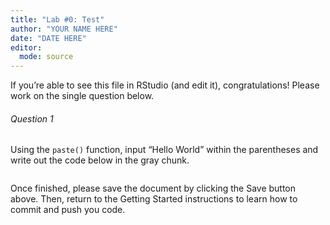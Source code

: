 ```yaml
---
title: "Lab #0: Test"
author: "YOUR NAME HERE"
date: "DATE HERE"
editor:
  mode: source
---
```


If you're able to see this file in RStudio (and edit it), congratulations! Please work on the single question below.

###### Question 1

Using the `paste()` function, input "Hello World" within the parentheses and write out the code below in the gray chunk.

```r

```

Once finished, please save the document by clicking the Save button above. Then, return to the Getting Started instructions to learn how to commit and push you code. 
